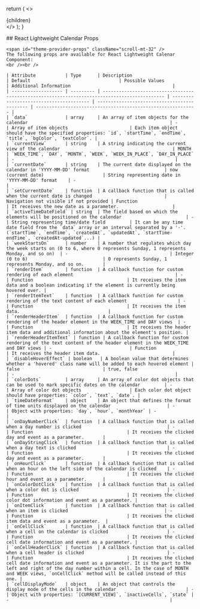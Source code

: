 
  return (
    <>
      <Meta
        description="React Calendar Props page: Explore our React Lightweight Calendar Component documentation! A powerful, customizable tool for visualizing entities, perfect for tailored calendar solutions. Learn more here."
        keywords="react calendar typescript, react custom calendar, react calendar component, react calendar component with events, calendar component react, schedule react component, calendar react component, calendar for react, react component calendar, React Calendar, React Event Calendar, React Timeline Calendar, React Google Calendar"
        title="React Calendar Props"
        canonical="https://calendar-react.com/props"
      />
      <div>
        {children}
      </div>
    </>
  );
}

<wrapper>
    ## React Lightweight Calendar Props

    <span id="theme-provider-props" className="scroll-mt-32" />
    The following props are available for React Lightweight Calenar Component:
    <br /><br />

    | Attribute           | Type      | Description                                                                                   | Default                                 | Possible Values                              | Additional Information                                      |
    | ------------------- | --------- | --------------------------------------------------------------------------------------------- | --------------------------------------- | -------------------------------------------- | ------------------------------------------------------------ |
    | `data`              | array     | An array of item objects for the calendar                                                     | -                                       | Array of item objects                       | Each item object should have the specified properties: `id`, `startTime`, `endTime`, `title`, `bgColor`, `textColor`. |
    | `currentView`       | string    | A string indicating the current view of the calendar                                          | MONTH                                   | `WEEK_TIME`, `DAY`, `MONTH`, `WEEK`, `WEEK_IN_PLACE`, `DAY_IN_PLACE` | -                                                            |
    | `currentDate`       | string    | The current date displayed on the calendar in 'YYYY-MM-DD' format                            | now (current date)                      | String representing date in 'YYYY-MM-DD' format    | -                                                            |
    | `setCurrentDate`    | function  | A callback function that is called when the current date is changed                           | Navigation not visible if not provided | Function                                   | It receives the new date as a parameter.                    |
    | `activeTimeDateField` | string  | The field based on which the elements will be positioned on the calendar                        | -                                       | String representing time/date field         | It can be any time date field from the `data` array or an interval separated by a '-'. (`startTime`, `endTime`, `createdAt`, `updatedAt`, `startTime-endTime`, `createdAt-updated`...) |
    | `weekStartsOn`      | number    | A number that regulates which day the week starts on (0 to 6, where 0 represents Sunday, 1 represents Monday, and so on)  | -                                      | Integer (0 to 6)                            | 0 represents Sunday, 1 represents Monday, and so on.       |
    | `renderItem`        | function  | A callback function for custom rendering of each element                                      | -                                       | Function                                   | It receives the item data and a boolean indicating if the element is currently being hovered over. |
    | `renderItemText`    | function  | A callback function for custom rendering of the text content of each element                   | -                                       | Function                                   | It receives the item data.                                 |
    | `renderHeaderItem`  | function  | A callback function for custom rendering of the header element in the WEEK_TIME and DAY views  | -                                       | Function                                   | It receives the header item data and additional information about the element's position. |
    | `renderHeaderItemText` | function | A callback function for custom rendering of the text content of the header element in the WEEK_TIME and DAY views | -                             | Function                                   | It receives the header item data.                           |
    | `disableHoverEffect` | boolean   | A boolean value that determines whether a 'hovered' class name will be added to each hovered element | false                               | true, false                                | -                                                            |
    | `colorDots`         | array     | An array of color dot objects that can be used to mark specific dates on the calendar         | -                                      | Array of color dot objects                  | Each color dot object should have properties: `color`, `text`, `date`. |
    | `timeDateFormat`    | object    | An object that defines the format of time units displayed on the calendar                     | -                                      | Object with properties: `day`, `hour`, `monthYear` | -                                                            |
    | `onDayNumberClick`  | function  | A callback function that is called when a day number is clicked                                | -                                      | Function                                   | It receives the clicked day and event as a parameter.       |
    | `onDayStringClick`  | function  | A callback function that is called when a day text is clicked                                  | -                                      | Function                                   | It receives the clicked day and event as a parameter.       |
    | `onHourClick`       | function  | A callback function that is called when an hour on the left side of the calendar is clicked    | -                                      | Function                                   | It receives the clicked hour and event as a parameter.      |
    | `onColorDotClick`   | function  | A callback function that is called when a color dot is clicked                                 | -                                      | Function                                   | It receives the clicked color dot information and event as a parameter. |
    | `onItemClick`       | function  | A callback function that is called when an item is clicked                                    | -                                      | Function                                   | It receives the clicked item data and event as a parameter.  |
    | `onCellClick`       | function  | A callback function that is called when a cell on the calendar is clicked                      | -                                      | Function                                   | It receives the clicked cell date information and event as a parameter. |
    | `onCellHeaderClick` | function  | A callback function that is called when a cell header is clicked                               | -                                      | Function                                   | It receives the clicked cell date information and event as a parameter. It is the part to the left and right of the day number within a cell. In the case of MONTH and WEEK views, `onCellClick` method will be called instead of this one. |
    | `cellDisplayMode`   | object    | An object that controls the display mode of the cells in the calendar                          | -                                      | Object with properties: `[CURRENT_VIEW]`, `inactiveCells`, `state` | -                                                            |
</wrapper>